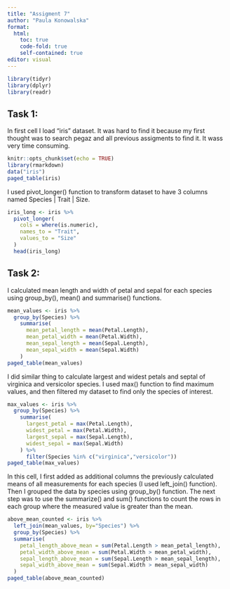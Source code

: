 ---
title: "Assigment 7"
author: "Paula Konowalska"
format: 
  html:
    toc: true
    code-fold: true 
    self-contained: true 
editor: visual
---

```{r 1}
library(tidyr)
library(dplyr)
library(readr)
```

## Task 1:

In first cell I load "iris" dataset. It was hard to find it because my first thought was to search pegaz and all previous assigments to find it. It wass very time consuming.

```{r 2}
knitr::opts_chunk$set(echo = TRUE)
library(rmarkdown)
data("iris")
paged_table(iris)
```

I used pivot_longer() function to transform dataset to have 3 columns named Species \| Trait \| Size.

```{r 3}
iris_long <- iris %>%
  pivot_longer(
    cols = where(is.numeric),
    names_to = "Trait",
    values_to = "Size"
  )
  head(iris_long)
```

## Task 2:

I calculated mean length and width of petal and sepal for each species using group_by(), mean() and summarise() functions.

```{r 4}
mean_values <- iris %>% 
  group_by(Species) %>%
    summarise(
      mean_petal_length = mean(Petal.Length),
      mean_petal_width = mean(Petal.Width),
      mean_sepal_length = mean(Sepal.Length),
      mean_sepal_width = mean(Sepal.Width)
    )
paged_table(mean_values)
```

I did similar thing to calculate largest and widest petals and septal of virginica and versicolor species. I used max() function to find maximum values, and then filtered my dataset to find only the species of interest.

```{r 5}
max_values <- iris %>% 
  group_by(Species) %>%
    summarise(
      largest_petal = max(Petal.Length),
      widest_petal = max(Petal.Width),
      largest_sepal = max(Sepal.Length),
      widest_sepal = max(Sepal.Width)
    ) %>%
      filter(Species %in% c("virginica","versicolor"))
paged_table(max_values)
```

In this cell, I first added as additional columns the previously calculated means of all measurements for each species (I used left_join() function). Then I grouped the data by species using group_by() function. The next step was to use the summarize() and sum() functions to count the rows in each group where the measured value is greater than the mean.

```{r }
above_mean_counted <- iris %>% 
  left_join(mean_values, by="Species") %>%
  group_by(Species) %>%
  summarise(
    petal_length_above_mean = sum(Petal.Length > mean_petal_length),
    petal_width_above_mean = sum(Petal.Width > mean_petal_width),
    sepal_length_above_mean = sum(Sepal.Length > mean_sepal_length),
    sepal_width_above_mean = sum(Sepal.Width > mean_sepal_width)
  )
paged_table(above_mean_counted)
```